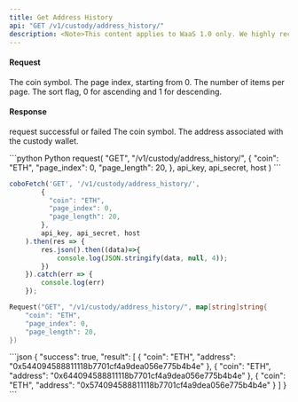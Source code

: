 ```yaml
---
title: Get Address History
api: "GET /v1/custody/address_history/"
description: <Note>This content applies to WaaS 1.0 only. We highly recommend that you upgrade to [WaaS 2.0](https://www.cobo.com/developers/v2/guides/overview/introduction).</Note> This endpoint returns a list of addresses associated with a custody wallet for a given coin, with pagination support. The response is a JSON array of objects, each containing a 'coin' field and an 'address' field.
---
```


#### Request
<ParamField query="coin" type="String" required>The coin symbol.</ParamField>
<ParamField query="page_index" type="Int">The page index, starting from 0.</ParamField>
<ParamField query="page_length" type="Int">The number of items per page.</ParamField>
<ParamField query="sort_flag" type="Int">The sort flag, 0 for ascending and 1 for descending.</ParamField>


#### Response
<ResponseField name="success" type="bool">request successful or failed</ResponseField>
<ResponseField name="result" type="object[]">
    <Expandable title="object">
        <ResponseField name="coin" type="String" required>The coin symbol.</ResponseField>
        <ResponseField name="address" type="String" required>The address associated with the custody wallet.</ResponseField>
  </Expandable>
</ResponseField>

<RequestExample>
```python Python
request(
  "GET",
  "/v1/custody/address_history/",
  {
    "coin": "ETH",
    "page_index": 0,
    "page_length": 20,
  },
  api_key, api_secret, host
)
```

```javascript JavaScript
coboFetch('GET', '/v1/custody/address_history/',
        {
          "coin": "ETH",
          "page_index": 0,
          "page_length": 20,
        },
        api_key, api_secret, host
    ).then(res => {
        res.json().then((data)=>{
            console.log(JSON.stringify(data, null, 4));
        })
    }).catch(err => {
        console.log(err)
    });
```

```go Go
Request("GET", "/v1/custody/address_history/", map[string]string{
    "coin": "ETH",
    "page_index": 0,
    "page_length": 20,
})
```
</RequestExample>


<ResponseExample>
```json
{
  "success": true,
  "result": [
    {
      "coin": "ETH",
      "address": "0x544094588811118b7701cf4a9dea056e775b4b4e"
    },
    {
      "coin": "ETH",
      "address": "0x644094588811118b7701cf4a9dea056e775b4b4e"
    },
    {
      "coin": "ETH",
      "address": "0x574094588811118b7701cf4a9dea056e775b4b4e"
    }
  ]
}
```
</ResponseExample>